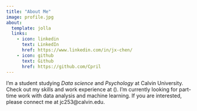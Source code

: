 ```yaml
---
title: "About Me"
image: profile.jpg
about:
  template: jolla
  links:
    - icon: linkedin
      text: LinkedIn
      href: https://www.linkedin.com/in/jx-chen/
    - icon: github
      text: Github
      href: https://github.com/Cpril
---
```


I'm a student studying *Data science* and *Psychology* at Calvin University. Check out my skills and work experience at (). I'm currently looking for part-time work with data analysis and machine learning. If you are interested, please connect me at jc253@calvin.edu. 

